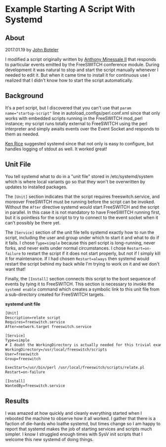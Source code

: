 
# Example Starting A Script With Systemd 

 

## About

2017.01.19 by [John Boteler](https://freeswitch.org/confluence/display/~boteman)

I modified a script originally written by [Anthony Minessale II](https://freeswitch.org/confluence/display/~anthm) that responds to particular events emitted by the FreeSWITCH conference module. During development it was natural to stop and start the script manually whenever I needed to edit it. But when it came time to install it for continuous use I realized that I didn't know how to start the script automatically.

## Background

It's a perl script, but I discovered that you can't use that `param name="startup-script"` line in autoload\_configs/perl.conf.xml since that only works with embedded scripts running in the FreeSWITCH mod\_perl instance; my script runs totally external to FreeSWITCH using the perl interpreter and simply awaits events over the Event Socket and responds to them as needed.

[Ken Rice](https://freeswitch.org/confluence/display/~krice) suggested systemd since that not only is easy to configure, but handles logging of stdout as well. It worked great!

## Unit File

You tell systemd what to do in a "unit file" stored in /etc/systemd/system which is where local variants go so that they won't be overwritten by updates to installed packages.

The `[Unit]` section indicates that the script requires freeswitch.service, and moreover FreeSWITCH must be running before the script can be invoked. Without the `After` directive systemd would start FreeSWITCH and the script in parallel. In this case it is not mandatory to have FreeSWITCH running first, but it is pointless for the script to try to connect to the event socket when it can't possibly be there yet.

The `[Service]` section of the unit file tells systemd exactly how to run the script, including the user and group under which to start it and what to do if it fails. I chose `Type=simple` because this perl script is long-running, never forks, and never exits under normal circumstances. I chose `Restart=on-failure` to restart the script if it does not start properly, but not if I simply kill it for maintenance. If I had chosen `Restart=always` then systemd would restart the script behind my back while I'm trying to work on it and we don't want that!

Finally, the `[Install]` section connects this script to the boot sequence of events by tying it to FreeSWITCH. This section is necessary to invoke the `systemd enable` command which creates a symbolic link to this unit file from a sub-directory created for FreeSWITCH targets.

**systemd unit file**

```xml
[Unit]
Description=relate script
Requires=freeswitch.service
After=network.target freeswitch.service

[Service]
Type=simple
# I doubt the WorkingDirectory is actually needed for this trivial example, but I used it just in case
WorkingDirectory=/usr/local/freeswitch/scripts
User=freeswitch
Group=freeswitch

ExecStart=/usr/bin/perl /usr/local/freeswitch/scripts/relate.pl
Restart=on-failure

[Install]
WantedBy=freeswitch.service


```

## Results

I was amazed at how quickly and cleanly everything started when I rebooted the machine to observe how it all worked. I gather that there is a faction of die-hards who loathe systemd, but times change so I am happy to report that systemd makes the job of starting services and scripts much simpler. I know I struggled enough times with SysV init scripts that I welcome this new systemd of doing things.


